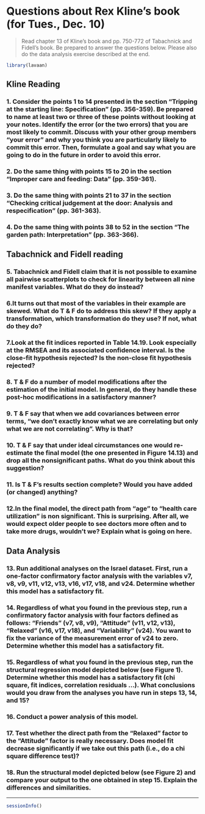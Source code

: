 Questions about Rex Kline's book (for Tues., Dec. 10)
===============================================================================

> Read chapter 13 of Kline's book and pp. 750-772 of Tabachnick and Fidell's book. Be prepared to answer the questions below. Please also do the data analysis exercise described at the end. 

```r
library(lavaan)

```

Kline Reading
-------------------------------------------------------------------------------

### 1. Consider the points 1 to 14 presented in the section "Tripping at the starting line: Specification" (pp. 356-359). Be prepared to name at least two or three of these points without looking at your notes. Identify the error (or the two errors) that you are most likely to commit. Discuss with your other group members "your error" and why you think you are particularly likely to commit this error. Then, formulate a goal and say what you are going to do in the future in order to avoid this error.

### 2. Do the same thing with points 15 to 20 in the section "Improper care and feeding: Data" (pp. 359-361).

### 3. Do the same thing with points 21 to 37 in the section "Checking critical judgement at the door: Analysis and respecification " (pp. 361-363).

### 4. Do the same thing with points 38 to 52 in the section "The garden path: Interpretation" (pp. 363-366).


Tabachnick and Fidell reading
-------------------------------------------------------------------------------

### 5. Tabachnick and Fidell claim that it is not possible to examine all pairwise scatterplots to check for linearity between all nine manifest variables. What do they do instead?

### 6.It turns out that most of the variables in their example are skewed. What do T & F do to address this skew? If they apply a transformation, which transformation do they use? If not, what do they do?

### 7.Look at the fit indices reported in Table 14.19. Look especially at the RMSEA and its associated confidence interval. Is the close-fit hypothesis rejected? Is the non-close fit hypothesis rejected?

### 8. T & F do a number of model modifications after the estimation of the initial model. In general, do they handle these post-hoc modifications in a satisfactory manner?

### 9. T & F say that when we add covariances between error terms, "we don't exactly know what we are correlating but only what we are not correlating". Why is that?

### 10. T & F say that under ideal circumstances one would re-estimate the final model (the one presented in Figure 14.13) and drop all the nonsignificant paths. What do you think about this suggestion?

### 11. Is T & F's results section complete? Would you have added (or changed) anything?

### 12.In the final model, the direct path from "age" to "health care utilization" is non significant. This is surprising. After all, we would expect older people to see doctors more often and to take more drugs, wouldn't we? Explain what is going on here.


Data Analysis
-------------------------------------------------------------------------------

### 13. Run additional analyses on the Israel dataset. First, run a one-factor confirmatory factor analysis with the variables v7, v8, v9, v11, v12, v13, v16, v17, v18, and v24. Determine whether this model has a satisfactory fit.

### 14. Regardless of what you found in the previous step, run a confirmatory factor analysis with four factors defined as follows: "Friends" (v7, v8, v9), "Attitude" (v11, v12, v13), "Relaxed" (v16, v17, v18), and "Variability" (v24). You want to fix the variance of the measurement error of v24 to zero. Determine whether this model has a satisfactory fit.

### 15. Regardless of what you found in the previous step, run the structural regression model depicted below (see Figure 1). Determine whether this model has a satisfactory fit (chi square, fit indices, correlation residuals …). What conclusions would you draw from the analyses you have run in steps 13, 14, and 15?

### 16. Conduct a power analysis of this model.

### 17. Test whether the direct path from the "Relaxed" factor to the "Attitude" factor is really necessary. Does model fit decrease significantly if we take out this path (i.e., do a chi square difference test)?

### 18. Run the structural model depicted below (see Figure 2) and compare your output to the one obtained in step 15. Explain the differences and similarities. 





***

```r
sessionInfo()
```

